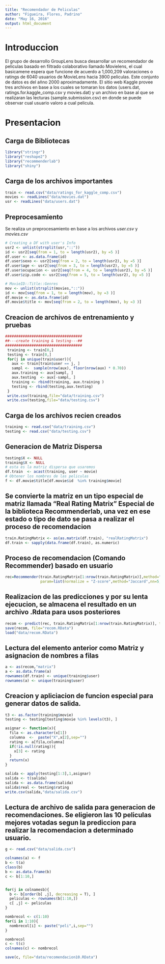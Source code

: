 ```yaml
---
title: "Recomendador de Peliculas"
author: "Figueira, Flores, Padrino"
date: "May 16, 2016"
output: html_document
---
```

# Introduccion
El grupo de desarrollo GroupLens busca desarrollar un recomendador de peliculas basado en filtrado colaborativo llamado Movielens, el cual basicamene espera que funcione de acuerdo a  1,000,209 valoraciones o ratings de 6040 usuarios de MovieLens hacia 3900 peliculas. Este conjunto de datos es del añno 2000 aproximadamente.
El sitio web Kaggle provee tres archivos en base a los cuales se tomaran los datos (users.dat, ratings.for.kaggle_comp.csv y movies.dat) y un archivo en base al que se realizaran las lecturas (sample.submission.csv) en donde se puede observar cual usuario valoro a cual pelicula.

# Presentacion

## Carga de Bibliotecas

```r
library("stringr")
library("reshape2")
library("recommenderlab")
library("shiny")
```

## Carga de los archivos importantes
```r
train <- read.csv("data/ratings_for_kaggle_comp.csv")
movies <- readLines("data/movies.dat")
usr <- readLines("data/users.dat")
```

## Preprocesamiento
Se realiza un preprocesamiento en base a los archivos _user.csv_ y _movies.csv_
```r
# Creating a DF with user's Info
usr2 <- unlist(strsplit(usr,"::"))
id <- usr2[seq(from = 1, to = length(usr2), by =5 )]
df.user <- as.data.frame(id)
df.user$sexo <- usr2[seq(from = 2, to = length(usr2), by =5 )]
df.user$age <- usr2[seq(from = 3, to = length(usr2), by =5 )]
df.user$ocupacion <- usr2[seq(from = 4, to = length(usr2), by =5 )]
df.user$zip.code <- usr2[seq(from = 5, to = length(usr2), by =5 )]

# MovieID::Title::Genres
mov <- unlist(strsplit(movies,"::"))
id <- mov[seq(from = 1, to = length(mov), by =3 )]
df.movie <- as.data.frame(id)
df.movie$title <- mov[seq(from = 2, to = length(mov), by =3 )]
```


## Creacion de archivos de entrenamiento y pruebas
```r
################################### 
##---create training & testing---##
###################################
 training <- train[0,]
 testing <- train[0,]
 for(j in unique(train$user)){
   aux <- train[train$user == j, ]
   sampl <-  sample(nrow(aux), floor(nrow(aux) * 0.70))
   aux.training <- aux[sampl, ]
   aux.testing  <- aux[-sampl, ]
   training <- rbind(training, aux.training )
   testing <- rbind(testing,aux.testing)
 }
 write.csv(training,file="data/training.csv")
 write.csv(testing,file="data/testing.csv")
```



## Carga de los archivos recien creados
```r
training <- read.csv("data/training.csv")
testing <- read.csv("data/testing.csv")
```


## Generacion de Matriz Dispersa
```r
testing$X <- NULL
training$X <- NULL
# esta es la matriz dispersa que usaremos 
df.train  <- acast(training, user ~ movie)
# Obtener los nombres de las peliculas
f <- df.movie$title[df.movie$id  %in% training$movie]
```

## Se convierte la matriz en un tipo especial de matriz llamada "Real Rating Matrix" Especial de la biblioteca Recommenderlab, una vez en ese estado o tipo de dato se pasa a realizar el proceso de recomendacion
```r
train.RatingMatrix <- as(as.matrix(df.train), "realRatingMatrix")
df.train <- sapply(data.frame(df.train), as.numeric)
```

## Proceso de recomendacion (Comando __Recommender__) __basado en usuario__
```r
rec=Recommender(train.RatingMatrix[1:nrow(train.RatingMatrix)],method="UBCF",
                param=list(normalize = "Z-score",method="Jaccard",nn=5, minRating=1))
```

## Realizacion de las predicciones y por su lenta ejecucion, se almacena el resultado en un archivo .Rdata para usos posteriores
```r
recom <- predict(rec, train.RatingMatrix[1:nrow(train.RatingMatrix)], type="ratings")
save(recom, file="recom.RData")
load("data/recom.RData")

```

## Lectura del elemento anterior como Matriz y asignacion de nombres a filas
```r
a <- as(recom,"matrix")
a <- as.data.frame(a)
rownames(df.train) <- unique(training$user)
rownames(a) <- unique(training$user)
```

## Creacion y apliciacion de funcion especial para generar datos de salida.
```r
t3 <- as.factor(training$movie)
testing <- testing[testing$movie %in% levels(t3), ]

asignar <- function(x){
  fila <- as.character(x[1])
  columna  <-  paste("X",x[2],sep="")
  rating <- a[fila,columna]
  if(!is.null(rating)){
    x[3] <- rating
  }
  return(x)
}

salida <- apply(testing[1:3],1,asignar)
salida <- t(salida)
salida <- as.data.frame(salida)
salida$real <- testing$rating
write.csv(salida,"data/salida.csv")
```

## Lectura de archivo de salida para generacion de recomendaciones. Se eligieron las 10 peliculas mejores votadas segun la prediccion para realizar la recomendacion a determinado usuario.
```r
g <- read.csv("data/salida.csv")

colnames(a) <- f
b <- t(a)
class(b)
b <- as.data.frame(b)
c <- b[1:10,]


for(j in colnamesb){
  b <- b[order(b[ ,j], decreasing = T), ]
  peliculas <- rownames(b[1:10,])
  c[ ,j] <- peliculas 
}

nombrecol <- c(1:10)
for(i in 1:10){
  nombrecol[i] <- paste("peli",i,sep="")
}

nombrecol
c <- t(c)
colnames(c) <- nombrecol

save(c, file="data/recomendacion10.RData")
```








